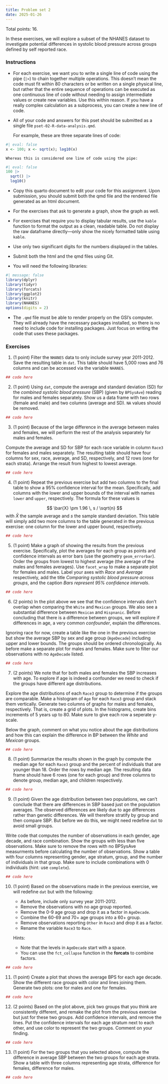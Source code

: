 ```yaml
---
title: Problem set 2
date: 2025-01-26
---
```


Total points: 16.

In these exercises, we will explore a subset of the NHANES dataset to investigate potential differences in systolic blood pressure across groups defined by self reported race.

### Instructions {.unnumbered}

- For each exercise, we want you to write a single line of code using the pipe (`|>`) to chain together multiple operations. This doesn't mean the code must fit within 80 characters or be written on a single physical line, but rather that the entire sequence of operations can be executed as one continuous line of code without needing to assign intermediate values or create new variables. Use this within reason. If you have a really complex calculation as a subprocess, you can create a new line of code.
- All of your code and answers for this pset should be submitted as a single file `pset-02-R-data-analysis.qmd`.

    For example, these are three separate lines of code:

```r
#| eval: false
x <- 100; x <- sqrt(x); log10(x)
```

    Whereas this is considered one line of code using the pipe:

```r
#| eval: false
100 |> 
  sqrt() |> 
  log10()
```


- Copy this quarto document to edit your code for this assignment. Upon submission, you should submit both the qmd file and the rendered file generated as an html document.

- For the exercises that ask to generate a graph, show the graph as well.

- For exercises that require you to display tabular results, use the `kable` function to format the output as a clean, readable table. Do not display the raw dataframe directly—only show the nicely formatted table using `kable`.

- Use only two significant digits for the numbers displayed in the tables.

- Submit both the html and the qmd files using Git. 

- You will need the following libraries:

```r
#| message: false
library(dplyr)
library(tidyr)
library(forcats)
library(ggplot2)
library(knitr)
library(NHANES)
options(digits = 2)
```

- The `.qmd` file must be able to render properly on the GSI's computer. They will already have the necessary packages installed, so there is no need to include code for installing packages. Just focus on writing the code that uses these packages.


### Exercises {.unnumbered}


1. (1 point) Filter the `NHANES` data to only include survey year 2011-2012. Save the resulting table in `dat`. This table should have 5,000 rows and 76 columns and can be accessed via the variable `NHANES`.

```r
## code here
```

2. (1 point) Using `dat`, compute the average and standard deviation (SD) for the _combined systolic blood pressure_ (SBP) (given by `BPSysAve`) reading for males and females separately. Show us a data frame with two rows (female and male) and two columns (average and SD). `NA` values should be removed.

```r
## code here
```

3. (1 point) Because of the large difference in the average between males and females, we will perform the rest of the analysis separately for males and females. 

Compute the average and SD for SBP  for each race variable in column `Race3` for females and males separately. 
The resulting table should have four columns for sex, race, average, and SD, respectively, and 12 rows (one for each strata). 
Arrange the result from highest to lowest average. 

```r
## code here
```


4. (1 point) Repeat the previous exercise but add two columns to the final table to show a 95% confidence interval for the mean. Specifically, add columns with the lower and upper bounds of the interval with names `lower` and `upper`, respectively. The formula for these values is 

$$
\bar{X} \pm 1.96 \, s / \sqrt{n}
$$
with $\bar{X}$ the sample average and $s$ the sample standard deviation. This table will simply add two more columns to the table generated in the previous exercise: one column for the lower and upper bound, respectively.

```r
## code here
```

5. (1 point) Make a graph of showing the results from the previous exercise. Specifically, plot the averages for each group as points and confidence intervals as error bars (use the geometry `geom_errorbar`). Order the groups from lowest to highest average (the average of the males and females averages). Use `facet_wrap` to make a separate plot for females and males. Label your axes with _Race_ and _Average_ respectively, add the title _Comparing systolic blood pressure across groups_, and the caption  _Bars represent 95% confidence intervals_.

```r
## code here
```

6. (2 points) In the plot above we see that the confidence intervals don't overlap when comparing the `White` and `Mexican` groups. We also see a substantial difference between `Mexican` and `Hispnanic`. Before concluding that there is a difference between groups, we will explore if differences in age, a very common _confounder_, explain the differences. 

Ignoring race for now, create a table like the one in the previous exercise but show the average SBP by sex and age group (`AgeDecade`) including upper and lower bounds. The groups should be ordered chronologically. As before make a separate plot for males and females. Make sure to filter our observations with no `AgeDecade` listed.

```r
## code here
```

7. (2 points) We note that for both males and females the SBP increases with age. To explore if age is indeed a confounder we need to check if the groups have different age distributions.

Explore the age distributions of each `Race3` group to determine if the groups are comparable. Make a histogram of `Age` for each `Race3` group and stack them vertically. Generate two columns of graphs for males and females, respectively. That is, create a grid of plots. In the histograms, create bins increments of 5 years up to 80. Make sure to give each row a seperate y-scale. 

Below the graph, comment on what you notice about the age distributions and how this can explain the difference in BP between the _White_ and _Mexican_ groups.


```r
## code here
```

8. (1 point) Summarize the results shown in the graph by 
compute the median age for each `Race3` group and the percent of individuals that are younger than 18. Order the rows by median age. The resulting data frame should have 6 rows (one for each group) and three columns to denote group, median age, and children respectively.

```r
## code here
```

9. (1 point) Given the age distribution between two populations, we can't conclude that there are differences in SBP based just on the population averages. The observed differences are likely due to age differences rather than genetic differences. We will therefore stratify by group and then compare SBP. But before we do this, we might need redefine `dat` to avoid small groups. 

Write code that computes the number of observations in each gender, age decade, and race combination. Show the groups with less than five observations. Make sure to remove the rows with no BPSysAve measurments before calculating the number of observations. Show a table with four columns representing gender, age stratum, group, and the number of individuals in that group. Make sure to include combinations with 0 individuals (hint: use `complete`).

```r
## code here
```

10. (1 point) Based on the observations made in the previous exercise, we will redefine `dat` but with the following:

    * As before, include only survey year 2011-2012.
    * Remove the observations with no age group reported.
    * Remove the 0-9 age group and drop it as a factor in `AgeDecade`.
    * Combine the 60-69 and 70+ age groups into a 60+ group.
    * Remove observations reporting `Other` in `Race3` and drop it as a factor.
    * Rename the variable `Race3` to `Race`. 

    Hints: 

    * Note that the levels in `AgeDecade` start with a space. 
    * You can use the  `fct_collapse` function in the **forcats** to combine factors.

```r
## code here
```

11. (1 point) Create a plot that shows the average BPS for each age decade. Show the different race groups with color and lines joining them. Generate two plots: one for males and one for females.
 
```r
## code here
```


12. (2 points) Based on the plot above, pick two groups that you think are consistently different, and remake the plot from the previous exercise but just for these two groups. Add confidence intervals, and remove the lines. Put the confidence intervals for each age stratum next to each other, and use color to represent the two groups. Comment on your finding.

```r
## code here
```


13. (1 point) For the two groups that you selected above, compute the difference in average SBP between the two groups for each age strata. Show a table with three columns representing age strata, difference for females, difference for males. 

```r
## code here
```

